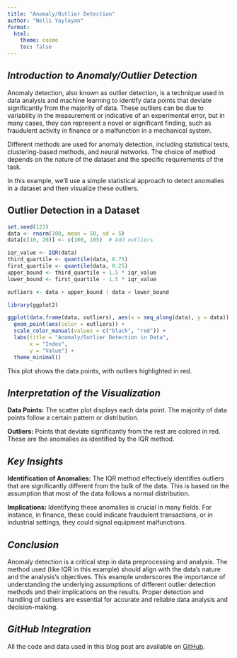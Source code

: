 ```yaml
---
title: "Anomaly/Outlier Detection"
author: "Nelli Yayloyan"
format: 
  html:
    theme: cosmo 
    toc: false
---
```


## *Introduction to Anomaly/Outlier Detection*

Anomaly detection, also known as outlier detection, is a technique used in data analysis and machine learning to identify data points that deviate significantly from the majority of data. These outliers can be due to variability in the measurement or indicative of an experimental error, but in many cases, they can represent a novel or significant finding, such as fraudulent activity in finance or a malfunction in a mechanical system.

Different methods are used for anomaly detection, including statistical tests, clustering-based methods, and neural networks. The choice of method depends on the nature of the dataset and the specific requirements of the task.

In this example, we'll use a simple statistical approach to detect anomalies in a dataset and then visualize these outliers.

## Outlier Detection in a Dataset

```r
set.seed(123)
data <- rnorm(100, mean = 50, sd = 5)
data[c(10, 20)] <- c(100, 105)  # Add outliers

iqr_value <- IQR(data)
third_quartile <- quantile(data, 0.75)
first_quartile <- quantile(data, 0.25)
upper_bound <- third_quartile + 1.5 * iqr_value
lower_bound <- first_quartile - 1.5 * iqr_value

outliers <- data > upper_bound | data < lower_bound

library(ggplot2)

ggplot(data.frame(data, outliers), aes(x = seq_along(data), y = data)) +
  geom_point(aes(color = outliers)) +
  scale_color_manual(values = c("black", "red")) +
  labs(title = "Anomaly/Outlier Detection in Data",
       x = "Index",
       y = "Value") +
  theme_minimal()

```

This plot shows the data points, with outliers highlighted in red.

## *Interpretation of the Visualization*

**Data Points:** The scatter plot displays each data point. The majority of data points follow a certain pattern or distribution.

**Outliers:** Points that deviate significantly from the rest are colored in red. These are the anomalies as identified by the IQR method.

## *Key Insights*

**Identification of Anomalies:** The IQR method effectively identifies outliers that are significantly different from the bulk of the data. This is based on the assumption that most of the data follows a normal distribution.

**Implications:** Identifying these anomalies is crucial in many fields. For instance, in finance, these could indicate fraudulent transactions, or in industrial settings, they could signal equipment malfunctions.

## *Conclusion*

Anomaly detection is a critical step in data preprocessing and analysis. The method used (like IQR in this example) should align with the data's nature and the analysis's objectives. This example underscores the importance of understanding the underlying assumptions of different outlier detection methods and their implications on the results. Proper detection and handling of outliers are essential for accurate and reliable data analysis and decision-making.

## *GitHub Integration*

All the code and data used in this blog post are available on [GitHub](https://github.com/Nelliyay/ml_blog).